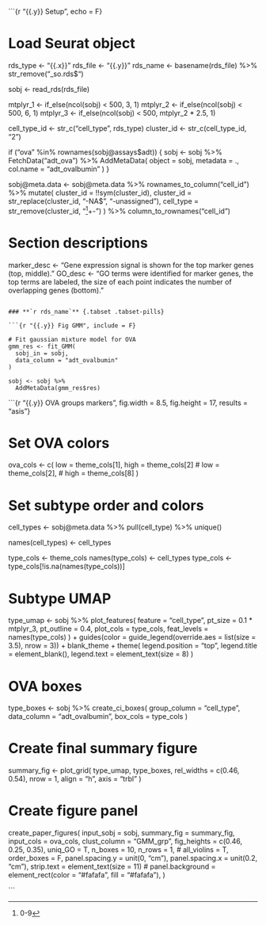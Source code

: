 
```{r "{{.y}} Setup", echo = F}

# Load Seurat object
rds_type <- "{{.x}}"
rds_file <- "{{.y}}"
rds_name <- basename(rds_file) %>%
  str_remove("_so.rds$")

sobj <- read_rds(rds_file)

mtplyr_1 <- if_else(ncol(sobj) < 500, 3, 1)
mtplyr_2 <- if_else(ncol(sobj) < 500, 6, 1)
mtplyr_3 <- if_else(ncol(sobj) < 500, mtplyr_2 * 2.5, 1)

cell_type_id <- str_c("cell_type", rds_type)
cluster_id <- str_c(cell_type_id, "2")

if ("ova" %in% rownames(sobj@assays$adt)) {
  sobj <- sobj %>%
    FetchData("adt_ova") %>%
    AddMetaData(
      object = sobj,
      metadata = .,
      col.name = "adt_ovalbumin"
    )
}

sobj@meta.data <- sobj@meta.data %>%
  rownames_to_column("cell_id") %>%
  mutate(
    cluster_id = !!sym(cluster_id),
    cluster_id = str_replace(cluster_id, "-NA$", "-unassigned"),
    cell_type  = str_remove(cluster_id, "^[0-9]+-")
  ) %>%
  column_to_rownames("cell_id")

# Section descriptions
marker_desc <- "Gene expression signal is shown for the top marker genes (top, middle)."
GO_desc <- "GO terms were identified for marker genes, the top terms are labeled, the size of each point indicates the number of overlapping genes (bottom)."

```

### **`r rds_name`** {.tabset .tabset-pills}

```{r "{{.y}} Fig GMM", include = F}

# Fit gaussian mixture model for OVA
gmm_res <- fit_GMM(
  sobj_in = sobj,
  data_column = "adt_ovalbumin"
)

sobj <- sobj %>% 
  AddMetaData(gmm_res$res)

```

```{r "{{.y}} OVA groups markers", fig.width = 8.5, fig.height = 17, results = "asis"}

# Set OVA colors
ova_cols <- c(
  low = theme_cols[1],
  high = theme_cols[2]
  # low = theme_cols[2],
  # high = theme_cols[8]
)

# Set subtype order and colors
cell_types <- sobj@meta.data %>%
  pull(cell_type) %>%
  unique()

names(cell_types) <- cell_types

type_cols <- theme_cols
names(type_cols) <- cell_types
type_cols <- type_cols[!is.na(names(type_cols))]

# Subtype UMAP
type_umap <- sobj %>%
  plot_features(
    feature     = "cell_type",
    pt_size     = 0.1 * mtplyr_3,
    pt_outline  = 0.4,
    plot_cols   = type_cols,
    feat_levels = names(type_cols)
  ) +
  guides(color = guide_legend(override.aes = list(size = 3.5), nrow = 3)) +
  blank_theme +
  theme(
    legend.position = "top",
    legend.title    = element_blank(),
    legend.text     = element_text(size = 8)
  )

# OVA boxes
type_boxes <- sobj %>%
  create_ci_boxes(
    group_column = "cell_type", 
    data_column  = "adt_ovalbumin", 
    box_cols     = type_cols
  )

# Create final summary figure
summary_fig <- plot_grid(
  type_umap, type_boxes,
  rel_widths = c(0.46, 0.54),
  nrow  = 1,
  align = "h",
  axis  = "trbl"
)

# Create figure panel
create_paper_figures(
  input_sobj       = sobj,
  summary_fig      = summary_fig,
  input_cols       = ova_cols,
  clust_column     = "GMM_grp",
  fig_heights      = c(0.46, 0.25, 0.35),
  uniq_GO          = T,
  n_boxes          = 10,
  n_rows           = 1,
  # all_violins      = T,
  order_boxes      = F,
  panel.spacing.y  = unit(0, "cm"),
  panel.spacing.x  = unit(0.2, "cm"),
  strip.text       = element_text(size = 11)
  # panel.background = element_rect(color = "#fafafa", fill = "#fafafa"),
)

```
